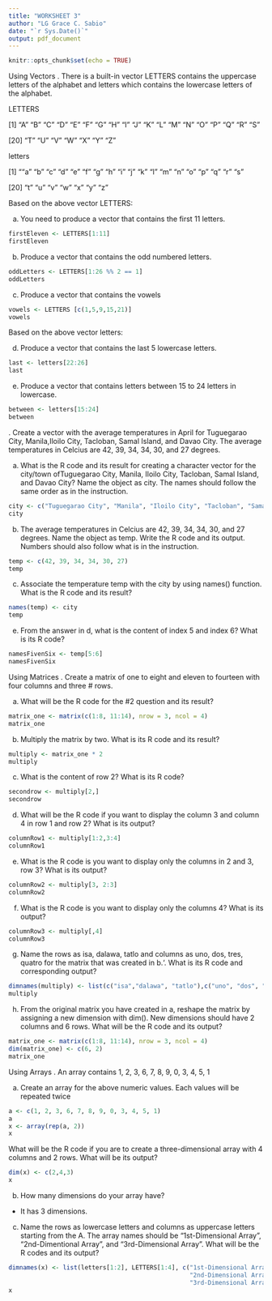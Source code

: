 ```yaml
---
title: "WORKSHEET 3"
author: "LG Grace C. Sabio"
date: "`r Sys.Date()`"
output: pdf_document
---
```


```r
knitr::opts_chunk$set(echo = TRUE)
```
\hfill\break
Using Vectors
\hfill\break
1. There is a built-in vector LETTERS contains the uppercase letters of the alphabet and letters which contains the lowercase letters of the alphabet.

LETTERS

[1] "A" "B" "C" "D" "E" "F" "G" "H" "I" "J" "K" "L" "M" "N" "O" "P" "Q" "R" "S"

[20] "T" "U" "V" "W" "X" "Y" "Z"

letters

[1] ""a" "b" "c" "d" "e" "f" "g" "h" "i" "j" "k" "l" "m" "n" "o" "p" "q" "r" "s"

[20] "t" "u" "v" "w" "x" "y" "z"

Based on the above vector LETTERS:

a. You need to produce a vector that contains the first 11 letters.
```r
firstEleven <- LETTERS[1:11]
firstEleven
```
b. Produce a vector that contains the odd numbered letters.
```r
oddLetters <- LETTERS[1:26 %% 2 == 1]
oddLetters
```
c. Produce a vector that contains the vowels
```r
vowels <- LETTERS [c(1,5,9,15,21)]
vowels
```
Based on the above vector letters:

d. Produce a vector that contains the last 5 lowercase letters.
```r
last <- letters[22:26]
last
```
e. Produce a vector that contains letters between 15 to 24 letters in lowercase.
```r
between <- letters[15:24]
between
```
\hfill\break
2. Create a vector with the average temperatures in April for Tuguegarao City, Manila,Iloilo City, Tacloban, Samal Island, and Davao City. The average temperatures in Celcius are 42, 39, 34, 34, 30, and 27 degrees.

a. What is the R code and its result for creating a character vector for the city/town ofTuguegarao City, Manila, Iloilo City, Tacloban, Samal Island, and Davao City? Name the object as city. The names should follow the same order as in the instruction.
```r
city <- c("Tuguegarao City", "Manila", "Iloilo City", "Tacloban", "Samal Island","Davao City")
city
```
b. The average temperatures in Celcius are 42, 39, 34, 34, 30, and 27 degrees.
Name the object as temp. Write the R code and its output. Numbers should also follow what is in the instruction.
```r
temp <- c(42, 39, 34, 34, 30, 27)
temp
```
c. Associate the temperature temp with the city by using names() function. What is the R code and its result?
```r
names(temp) <- city
temp
```
e. From the answer in d, what is the content of index 5 and index 6? What is its R code?
```r
namesFivenSix <- temp[5:6]
namesFivenSix
```
Using Matrices
\hfill\break
2. Create a matrix of one to eight and eleven to fourteen with four columns and three # rows.

a. What will be the R code for the #2 question and its result?
```r
matrix_one <- matrix(c(1:8, 11:14), nrow = 3, ncol = 4)
matrix_one
```
b. Multiply the matrix by two. What is its R code and its result?
```r
multiply <- matrix_one * 2
multiply
```
c. What is the content of row 2? What is its R code?
```r
secondrow <- multiply[2,]
secondrow
```
d. What will be the R code if you want to display the column 3 and column 4 in row 1 and row 2?
What is its output?
```r
columnRow1 <- multiply[1:2,3:4]
columnRow1
```
e. What is the R code is you want to display only the columns in 2 and 3, row 3? What is its output?
```r
columnRow2 <- multiply[3, 2:3]
columnRow2
```
f. What is the R code is you want to display only the columns 4? What is its output?
```r
columnRow3 <- multiply[,4]
columnRow3
```
g. Name the rows as isa, dalawa, tatlo and columns as uno, dos, tres, quatro for the matrix that was created in b.‘. What is its R code and corresponding output?
```r
dimnames(multiply) <- list(c("isa","dalawa", "tatlo"),c("uno", "dos", "tres", "quatro"))
multiply
```
h. From the original matrix you have created in a, reshape the matrix by assigning a new dimension with dim(). New dimensions should have 2 columns and 6 rows. What will be the R code and its output?
```r
matrix_one <- matrix(c(1:8, 11:14), nrow = 3, ncol = 4)
dim(matrix_one) <- c(6, 2)
matrix_one
```
Using Arrays
\hfill\break
3. An array contains 1, 2, 3, 6, 7, 8, 9, 0, 3, 4, 5, 1

a. Create an array for the above numeric values. Each values will be repeated twice
```r
a <- c(1, 2, 3, 6, 7, 8, 9, 0, 3, 4, 5, 1) 
a
x <- array(rep(a, 2))
x
```
What will be the R code if you are to create a three-dimensional array with 4 columns and 2 rows. What will be its output?  
```r
dim(x) <- c(2,4,3)  
x
```
b. How many dimensions do your array have? 

 - It has 3 dimensions.

c. Name the rows as lowercase letters and columns as uppercase letters starting from the A. The array names should be “1st-Dimensional Array”, “2nd-Dimentional Array”, and “3rd-Dimensional Array”. What will be the R codes and its output?
```r
dimnames(x) <- list(letters[1:2], LETTERS[1:4], c("1st-Dimensional Array",
                                                  "2nd-Dimensional Array",
                                                  "3rd-Dimensional Array"))
x
```